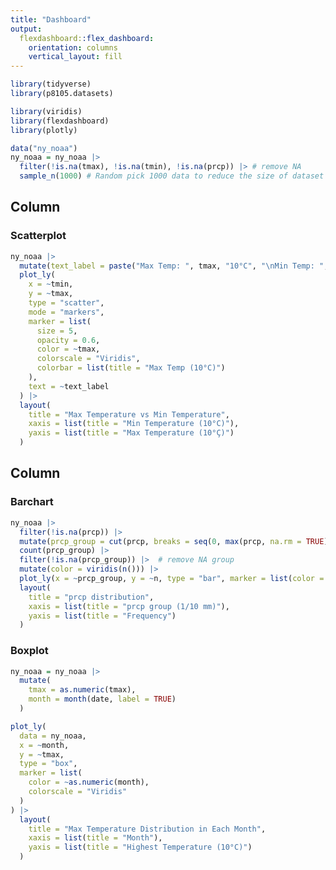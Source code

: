 ```yaml
---
title: "Dashboard"
output: 
  flexdashboard::flex_dashboard:
    orientation: columns
    vertical_layout: fill
---
```


```r

library(tidyverse)
library(p8105.datasets)

library(viridis)
library(flexdashboard)
library(plotly)
```




```r
data("ny_noaa")
ny_noaa = ny_noaa |>
  filter(!is.na(tmax), !is.na(tmin), !is.na(prcp)) |> # remove NA
  sample_n(1000) # Random pick 1000 data to reduce the size of dataset
```

Column {data-width=650}
-----------------------------------------------------------------------

### Scatterplot

```r
ny_noaa |>
  mutate(text_label = paste("Max Temp: ", tmax, "10°C", "\nMin Temp: ", tmin, "10°C")) |>
  plot_ly(
    x = ~tmin,
    y = ~tmax,
    type = "scatter",
    mode = "markers",
    marker = list(
      size = 5,
      opacity = 0.6,
      color = ~tmax,      
      colorscale = "Viridis", 
      colorbar = list(title = "Max Temp (10°C)")
    ),
    text = ~text_label  
  ) |>
  layout(
    title = "Max Temperature vs Min Temperature",
    xaxis = list(title = "Min Temperature (10°C)"),
    yaxis = list(title = "Max Temperature (10°Ç)")
  )
```

Column {data-width=350}
-----------------------------------------------------------------------

### Barchart

```r
ny_noaa |>
  filter(!is.na(prcp)) |>
  mutate(prcp_group = cut(prcp, breaks = seq(0, max(prcp, na.rm = TRUE), by = 10), right = FALSE)) |>
  count(prcp_group) |>
  filter(!is.na(prcp_group)) |>  # remove NA group
  mutate(color = viridis(n())) |>
  plot_ly(x = ~prcp_group, y = ~n, type = "bar", marker = list(color = ~color))|>
  layout(
    title = "prcp distribution",
    xaxis = list(title = "prcp group (1/10 mm)"),
    yaxis = list(title = "Frequency")
  )
```

### Boxplot

```r
ny_noaa = ny_noaa |>
  mutate(
    tmax = as.numeric(tmax),
    month = month(date, label = TRUE)
  )

plot_ly(
  data = ny_noaa,
  x = ~month,
  y = ~tmax,
  type = "box",
  marker = list(
    color = ~as.numeric(month),  
    colorscale = "Viridis"       
  )
) |>
  layout(
    title = "Max Temperature Distribution in Each Month",
    xaxis = list(title = "Month"),
    yaxis = list(title = "Highest Temperature (10°C)")
  )
```

